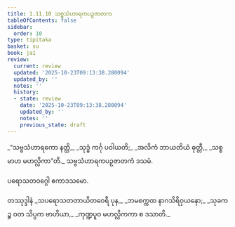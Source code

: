 ```yaml
---
title: 1.11.10 သဗ္ဗသံဟာရကပဉှဇာတက
tableOfContents: false
sidebar:
  order: 10
type: tipitaka
basket: su
book: ja1
review:
  current: review
  updated: '2025-10-23T09:13:38.280094'
  updated_by: ''
  notes: ''
  history:
  - state: review
    date: '2025-10-23T09:13:38.280094'
    updated_by: ''
    notes: ''
    previous_state: draft
---
```



<ReviewStatus review={frontmatter.review} showDetails={true} />

<HypothesisAnnotation frontmatter={frontmatter} />

<DynamicBreadcrumb />

<Division number="110" book="ja1" e="ch" v="22" p="26">

<Paragraph number="243" type="verses" book="ja1">
_“သဗ္ဗသံဟာရကော နတ္ထိ,_  
_သုဒ္ဓံ ကင်္ဂု ပဝါယတိ;_  
_အလိကံ ဘာယတိယံ ဓုတ္တီ,_  
_သစ္စမာဟ မဟလ္လိကာ”တိ._  


</Paragraph>
</Division>

<Paragraph number="244" type="center" book="ja1">
သဗ္ဗသံဟာရကပဉှဇာတကံ ဒသမံ.

  
ပရောသတဝဂ္ဂေါ ဧကာဒသမော.



</Paragraph>

<Paragraph number="245" type="center" book="ja1">
တဿုဒ္ဒါနံ


</Paragraph>

<Paragraph number="246" type="verses" book="ja1">
_သပရောသတတာယိတဝေရီ ပုန,_  
_ဘမစက္ကထ နာဂသိရိဝှယနော;_  
_သုခကဉ္စ ဝတ သိပ္ပက ဗာဟိယာ,_  
_ကုဏ္ဍပူဝ မဟလ္လိကကာ စ ဒသာတိ._
</Paragraph>